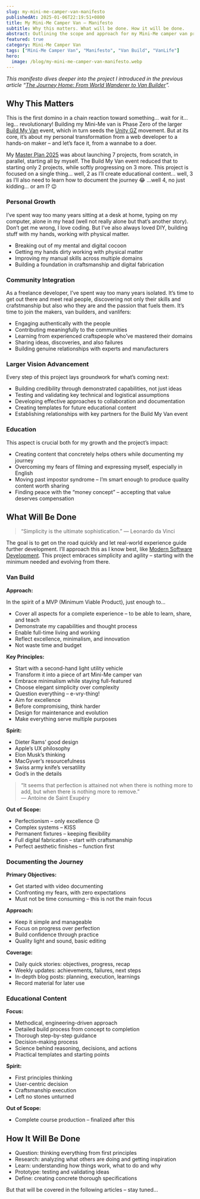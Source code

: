 ```yaml
---
slug: my-mini-me-camper-van-manifesto
publishedAt: 2025-01-06T22:19:51+0800
title: My Mini-Me Camper Van – Manifesto
subtitle: Why this matters. What will be done. How it will be done.
abstract: Outlining the scope and approach for my Mini-Me camper van project – the first step toward something bigger, starting with personal transformation.
featured: true
category: Mini-Me Camper Van
tags: ["Mini-Me Camper Van", "Manifesto", "Van Build", "VanLife"]
hero:
  image: /blog/my-mini-me-camper-van-manifesto.webp
---
```



*This manifesto dives deeper into the project I introduced in the previous article “[The Journey Home: From World Wanderer to Van Builder](my-mini-me-camper-van)”.*


## Why This Matters

This is the first domino in a chain reaction toward something… wait for it… leg… revolutionary! Building my Mini-Me van is Phase Zero of the larger [Build My Van](https://unitygz.com/blog/build-my-van-manifesto) event, which in turn seeds the [Unity GZ](https://unitygz.com/) movement. But at its core, it’s about my personal transformation from a web developer to a hands-on maker – and let’s face it, from a wannabe to a doer.

My [Master Plan 2025](master-plan-2025) was about launching 7 projects, from scratch, in parallel, starting all by myself. The Build My Van event reduced that to starting only 2 projects, while softly progressing on 3 more. This project is focused on a single thing… well, 2 as I’ll create educational content… well, 3 as I’ll also need to learn how to document the journey 😂 …well 4, no just kidding… or am I? 😉


### Personal Growth

I’ve spent way too many years sitting at a desk at home, typing on my computer, alone in my head (well not really alone but that’s another story). Don’t get me wrong, I love coding. But I’ve also always loved DIY, building stuff with my hands, working with physical matter.

- Breaking out of my mental and digital cocoon
- Getting my hands dirty working with physical matter
- Improving my manual skills across multiple domains
- Building a foundation in craftsmanship and digital fabrication


### Community Integration

As a freelance developer, I’ve spent way too many years isolated. It’s time to get out there and meet real people, discovering not only their skills and crafstmanship but also who they are and the passion that fuels them. It’s time to join the makers, van builders, and vanlifers:

- Engaging authentically with the people
- Contributing meaningfully to the communities
- Learning from experienced craftspeople who’ve mastered their domains
- Sharing ideas, discoveries, and also failures
- Building genuine relationships with experts and manufacturers


### Larger Vision Advancement

Every step of this project lays groundwork for what’s coming next:

- Building credibility through demonstrated capabilities, not just ideas
- Testing and validating key technical and logistical assumptions
- Developing effective approaches to collaboration and documentation
- Creating templates for future educational content
- Establishing relationships with key partners for the Build My Van event


### Education

This aspect is crucial both for my growth and the project’s impact:

- Creating content that concretely helps others while documenting my journey
- Overcoming my fears of filming and expressing myself, especially in English
- Moving past impostor syndrome – I’m smart enough to produce quality content worth sharing
- Finding peace with the “money concept” – accepting that value deserves compensation


## What Will Be Done

> “Simplicity is the ultimate sophistication.” — Leonardo da Vinci


The goal is to get on the road quickly and let real-world experience guide further development.
I’ll approach this as I know best, like [Modern Software Development](modern-software-development).
This project embraces simplicity and agility – starting with the minimum needed and evolving from there.


### Van Build

**Approach:**

In the spirit of a MVP (Minimum Viable Product), just enough to…

- Cover all aspects for a complete experience – to be able to learn, share, and teach
- Demonstrate my capabilities and thought process
- Enable full-time living and working
- Reflect excellence, minimalism, and innovation
- Not waste time and budget

**Key Principles:**

- Start with a second-hand light utility vehicle
- Transform it into a piece of art Mini-Me camper van
- Embrace minimalism while staying full-featured
- Choose elegant simplicity over complexity
- Question everything – e-vry-thing!
- Aim for excellence
- Before compromising, think harder
- Design for maintenance and evolution
- Make everything serve multiple purposes

**Spirit:**

- Dieter Rams’ good design
- Apple’s UX philosophy
- Elon Musk’s thinking
- MacGyver’s resourcefulness
- Swiss army knife’s versatility
- God’s in the details

> “It seems that perfection is attained not when there is nothing more to add, but when there is nothing more to remove.” — Antoine de Saint Exupéry


**Out of Scope:**

- Perfectionism – only excellence 😉
- Complex systems – KISS
- Permanent fixtures – keeping flexibility
- Full digital fabrication – start with craftsmanship
- Perfect aesthetic finishes – function first


### Documenting the Journey

**Primary Objectives:**

- Get started with video documenting
- Confronting my fears, with zero expectations
- Must not be time consuming – this is not the main focus

**Approach:**

- Keep it simple and manageable
- Focus on progress over perfection
- Build confidence through practice
- Quality light and sound, basic editing

**Coverage:**

- Daily quick stories: objectives, progress, recap
- Weekly updates: achievements, failures, next steps
- In-depth blog posts: planning, execution, learnings
- Record material for later use


### Educational Content

**Focus:**

- Methodical, engineering-driven approach
- Detailed build process from concept to completion
- Thorough step-by-step guidance
- Decision-making process
- Science behind reasoning, decisions, and actions
- Practical templates and starting points

**Spirit:**

- First principles thinking
- User-centric decision
- Craftsmanship execution
- Left no stones unturned

**Out of Scope:**

- Complete course production – finalized after this


## How It Will Be Done

- Question: thinking everything from first principles
- Research: analyzing what others are doing and getting inspiration
- Learn: understanding how things work, what to do and why
- Prototype: testing and validating ideas
- Define: creating concrete thorough specifications

But that will be covered in the following articles – stay tuned…
